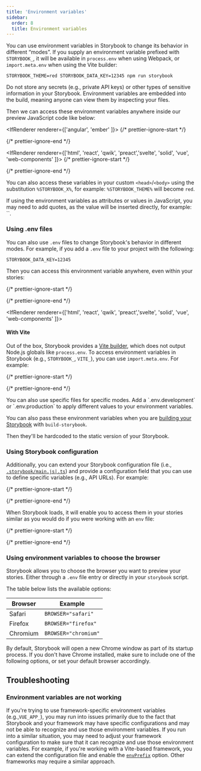 ```yaml
---
title: 'Environment variables'
sidebar:
  order: 8
  title: Environment variables
---
```


You can use environment variables in Storybook to change its behavior in different “modes”.
If you supply an environment variable prefixed with `STORYBOOK_`, it will be available in `process.env` when using Webpack, or `import.meta.env` when using the Vite builder:

```shell
STORYBOOK_THEME=red STORYBOOK_DATA_KEY=12345 npm run storybook
```

<Callout variant="info" icon="💡">
  Do not store any secrets (e.g., private API keys) or other types of sensitive information in your Storybook. Environment variables are embedded into the build, meaning anyone can view them by inspecting your files.
</Callout>

Then we can access these environment variables anywhere inside our preview JavaScript code like below:

<IfRenderer renderer={['angular', 'ember' ]}>
  {/* prettier-ignore-start */}

  <CodeSnippets path="storybook-read-environment-variables.md" />
</IfRenderer>

{/* prettier-ignore-end */}

<IfRenderer renderer={['html', 'react', 'qwik', 'preact','svelte', 'solid', 'vue', 'web-components' ]}>
  {/* prettier-ignore-start */}

  <CodeSnippets path="storybook-read-environment-variables.md" />
</IfRenderer>

{/* prettier-ignore-end */}

You can also access these variables in your custom `<head>`/`<body>` using the substitution `%STORYBOOK_X%`, for example: `%STORYBOOK_THEME%` will become `red`.

<Callout variant="info" icon="💡">
  If using the environment variables as attributes or values in JavaScript, you may need to add quotes, as the value will be inserted directly, for example: `<link rel="stylesheet" href="%STORYBOOK_STYLE_URL%" />`.
</Callout>

### Using .env files

You can also use `.env` files to change Storybook's behavior in different modes. For example, if you add a `.env` file to your project with the following:

```
STORYBOOK_DATA_KEY=12345
```

Then you can access this environment variable anywhere, even within your stories:

{/* prettier-ignore-start */}

<CodeSnippets path="my-component-with-env-variables.md" />

{/* prettier-ignore-end */}

<IfRenderer renderer={['html', 'react', 'qwik', 'preact','svelte', 'solid', 'vue', 'web-components' ]}>
  #### With Vite

  Out of the box, Storybook provides a [Vite builder](../builders/vite.md), which does not output Node.js globals like `process.env`. To access environment variables in Storybook (e.g., `STORYBOOK_`, `VITE_`), you can use `import.meta.env`. For example:

  {/* prettier-ignore-start */}

  <CodeSnippets path="my-component-vite-env-variables.md" />

  {/* prettier-ignore-end */}
</IfRenderer>

<Callout variant="info">
  You can also use specific files for specific modes. Add a `.env.development` or `.env.production` to apply different values to your environment variables.
</Callout>

You can also pass these environment variables when you are [building your Storybook](../sharing/publish-storybook.md) with `build-storybook`.

Then they'll be hardcoded to the static version of your Storybook.

### Using Storybook configuration

Additionally, you can extend your Storybook configuration file (i.e., [`.storybook/main.js|.ts`](../configure/index.md#configure-story-rendering)) and provide a configuration field that you can use to define specific variables (e.g., API URLs). For example:

{/* prettier-ignore-start */}

<CodeSnippets path="main-config-env.md" />

{/* prettier-ignore-end */}

When Storybook loads, it will enable you to access them in your stories similar as you would do if you were working with an `env` file:

{/* prettier-ignore-start */}

<CodeSnippets path="my-component-env-var-config.md" usesCsf3 csf2Path="configure/environment-variables#snippet-my-component-env-var-config" />

{/* prettier-ignore-end */}

### Using environment variables to choose the browser

Storybook allows you to choose the browser you want to preview your stories. Either through a `.env` file entry or directly in your `storybook` script.

The table below lists the available options:

| Browser  | Example              |
| -------- | -------------------- |
| Safari   | `BROWSER="safari"`   |
| Firefox  | `BROWSER="firefox"`  |
| Chromium | `BROWSER="chromium"` |

<Callout variant="info" icon="💡">
  By default, Storybook will open a new Chrome window as part of its startup process. If you don't have Chrome installed, make sure to include one of the following options, or set your default browser accordingly.
</Callout>

## Troubleshooting

### Environment variables are not working

If you're trying to use framework-specific environment variables (e.g.,`VUE_APP_`), you may run into issues primarily due to the fact that Storybook and your framework may have specific configurations and may not be able to recognize and use those environment variables. If you run into a similar situation, you may need to adjust your framework configuration to make sure that it can recognize and use those environment variables. For example, if you're working with a Vite-based framework, you can extend the configuration file and enable the [`envPrefix`](https://vitejs.dev/config/shared-options.html#envprefix) option. Other frameworks may require a similar approach.
